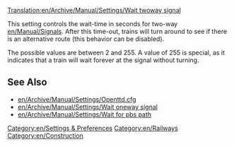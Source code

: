[[Translation:en/Archive/Manual/Settings/Wait twoway signal]]


This setting controls the wait-time in seconds for two-way [[en/Manual/Signals]]. After this time-out, trains will turn around to see if there is an alternative route (this behavior can be disabled).

The possible values are between 2 and 255. A value of 255 is special, as it indicates that a train will wait forever at the signal without turning.

== See Also ==

* [[en/Archive/Manual/Settings/Openttd.cfg]]
* [[en/Archive/Manual/Settings/Wait oneway signal]]
* [[en/Archive/Manual/Settings/Wait for pbs path]]

[[Category:en/Settings & Preferences]]
[[Category:en/Railways]]
[[Category:en/Construction]]
{{en/Stub}}